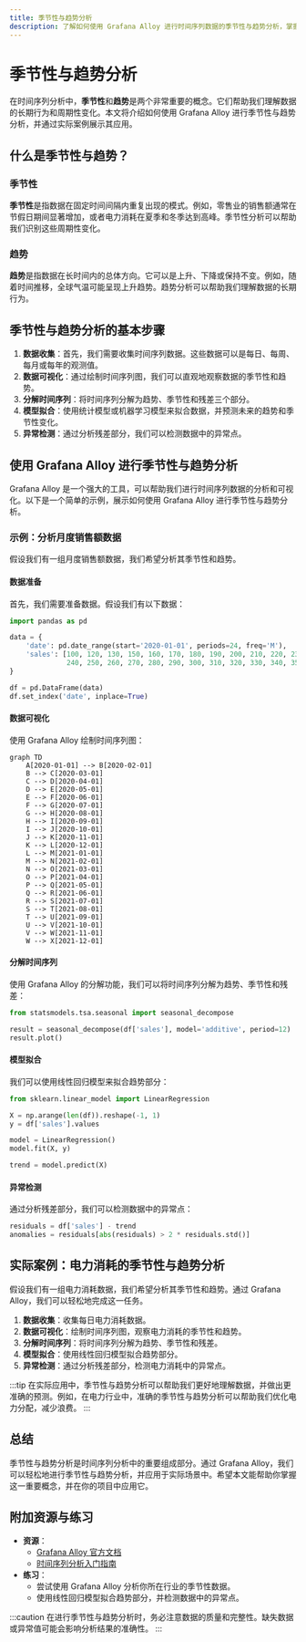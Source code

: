 ```yaml
---
title: 季节性与趋势分析
description: 了解如何使用 Grafana Alloy 进行时间序列数据的季节性与趋势分析，掌握机器学习与异常检测的基础知识。
---
```


# 季节性与趋势分析

在时间序列分析中，**季节性**和**趋势**是两个非常重要的概念。它们帮助我们理解数据的长期行为和周期性变化。本文将介绍如何使用 Grafana Alloy 进行季节性与趋势分析，并通过实际案例展示其应用。

## 什么是季节性与趋势？

### 季节性
**季节性**是指数据在固定时间间隔内重复出现的模式。例如，零售业的销售额通常在节假日期间显著增加，或者电力消耗在夏季和冬季达到高峰。季节性分析可以帮助我们识别这些周期性变化。

### 趋势
**趋势**是指数据在长时间内的总体方向。它可以是上升、下降或保持不变。例如，随着时间推移，全球气温可能呈现上升趋势。趋势分析可以帮助我们理解数据的长期行为。

## 季节性与趋势分析的基本步骤

1. **数据收集**：首先，我们需要收集时间序列数据。这些数据可以是每日、每周、每月或每年的观测值。
2. **数据可视化**：通过绘制时间序列图，我们可以直观地观察数据的季节性和趋势。
3. **分解时间序列**：将时间序列分解为趋势、季节性和残差三个部分。
4. **模型拟合**：使用统计模型或机器学习模型来拟合数据，并预测未来的趋势和季节性变化。
5. **异常检测**：通过分析残差部分，我们可以检测数据中的异常点。

## 使用 Grafana Alloy 进行季节性与趋势分析

Grafana Alloy 是一个强大的工具，可以帮助我们进行时间序列数据的分析和可视化。以下是一个简单的示例，展示如何使用 Grafana Alloy 进行季节性与趋势分析。

### 示例：分析月度销售额数据

假设我们有一组月度销售额数据，我们希望分析其季节性和趋势。

#### 数据准备

首先，我们需要准备数据。假设我们有以下数据：

```python
import pandas as pd

data = {
    'date': pd.date_range(start='2020-01-01', periods=24, freq='M'),
    'sales': [100, 120, 130, 150, 160, 170, 180, 190, 200, 210, 220, 230, 
              240, 250, 260, 270, 280, 290, 300, 310, 320, 330, 340, 350]
}

df = pd.DataFrame(data)
df.set_index('date', inplace=True)
```

#### 数据可视化

使用 Grafana Alloy 绘制时间序列图：

```mermaid
graph TD
    A[2020-01-01] --> B[2020-02-01]
    B --> C[2020-03-01]
    C --> D[2020-04-01]
    D --> E[2020-05-01]
    E --> F[2020-06-01]
    F --> G[2020-07-01]
    G --> H[2020-08-01]
    H --> I[2020-09-01]
    I --> J[2020-10-01]
    J --> K[2020-11-01]
    K --> L[2020-12-01]
    L --> M[2021-01-01]
    M --> N[2021-02-01]
    N --> O[2021-03-01]
    O --> P[2021-04-01]
    P --> Q[2021-05-01]
    Q --> R[2021-06-01]
    R --> S[2021-07-01]
    S --> T[2021-08-01]
    T --> U[2021-09-01]
    U --> V[2021-10-01]
    V --> W[2021-11-01]
    W --> X[2021-12-01]
```

#### 分解时间序列

使用 Grafana Alloy 的分解功能，我们可以将时间序列分解为趋势、季节性和残差：

```python
from statsmodels.tsa.seasonal import seasonal_decompose

result = seasonal_decompose(df['sales'], model='additive', period=12)
result.plot()
```

#### 模型拟合

我们可以使用线性回归模型来拟合趋势部分：

```python
from sklearn.linear_model import LinearRegression

X = np.arange(len(df)).reshape(-1, 1)
y = df['sales'].values

model = LinearRegression()
model.fit(X, y)

trend = model.predict(X)
```

#### 异常检测

通过分析残差部分，我们可以检测数据中的异常点：

```python
residuals = df['sales'] - trend
anomalies = residuals[abs(residuals) > 2 * residuals.std()]
```

## 实际案例：电力消耗的季节性与趋势分析

假设我们有一组电力消耗数据，我们希望分析其季节性和趋势。通过 Grafana Alloy，我们可以轻松地完成这一任务。

1. **数据收集**：收集每日电力消耗数据。
2. **数据可视化**：绘制时间序列图，观察电力消耗的季节性和趋势。
3. **分解时间序列**：将时间序列分解为趋势、季节性和残差。
4. **模型拟合**：使用线性回归模型拟合趋势部分。
5. **异常检测**：通过分析残差部分，检测电力消耗中的异常点。

:::tip
在实际应用中，季节性与趋势分析可以帮助我们更好地理解数据，并做出更准确的预测。例如，在电力行业中，准确的季节性与趋势分析可以帮助我们优化电力分配，减少浪费。
:::

## 总结

季节性与趋势分析是时间序列分析中的重要组成部分。通过 Grafana Alloy，我们可以轻松地进行季节性与趋势分析，并应用于实际场景中。希望本文能帮助你掌握这一重要概念，并在你的项目中应用它。

## 附加资源与练习

- **资源**：
  - [Grafana Alloy 官方文档](https://grafana.com/docs/alloy/)
  - [时间序列分析入门指南](https://www.analyticsvidhya.com/blog/2021/05/time-series-analysis-a-complete-guide/)
- **练习**：
  - 尝试使用 Grafana Alloy 分析你所在行业的季节性数据。
  - 使用线性回归模型拟合趋势部分，并检测数据中的异常点。

:::caution
在进行季节性与趋势分析时，务必注意数据的质量和完整性。缺失数据或异常值可能会影响分析结果的准确性。
:::